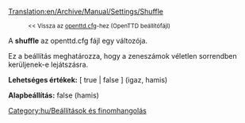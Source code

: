 [[Translation:en/Archive/Manual/Settings/Shuffle]]

:<small><< Vissza az [[hu/openttd.cfg|openttd.cfg]]-hez (OpenTTD beállítófájl)</small>


A '''shuffle''' az openttd.cfg fájl egy változója.

Ez a beállítás meghatározza, hogy a zeneszámok véletlen sorrendben kerüljenek-e lejátszásra.


'''Lehetséges értékek:''' [ true | false ] (igaz, hamis)

'''Alapbeállítás:''' false (hamis)

[[Category:hu/Beállítások és finomhangolás]]